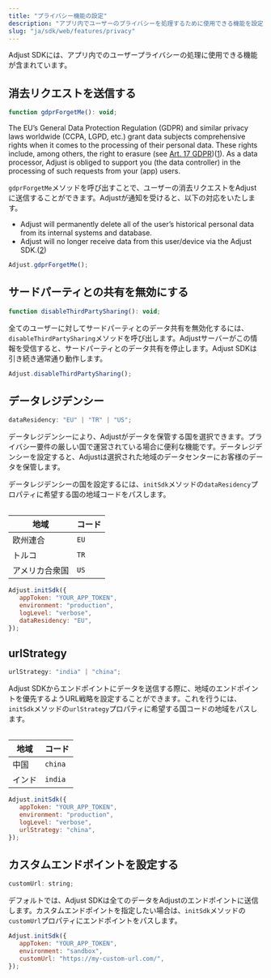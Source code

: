 ```yaml
---
title: "プライバシー機能の設定"
description: "アプリ内でユーザーのプライバシーを処理するために使用できる機能を設定します。"
slug: "ja/sdk/web/features/privacy"
---
```


Adjust SDKには、アプリ内でのユーザープライバシーの処理に使用できる機能が含まれています。

## 消去リクエストを送信する

```js
function gdprForgetMe(): void;
```

The EU’s General Data Protection Regulation \(GDPR\) and similar privacy laws worldwide \(CCPA, LGPD, etc.\) grant data subjects comprehensive rights when it comes to the processing of their personal data. These rights include, among others, the right to erasure \(see [Art. 17 GDPR](https://gdpr.eu/article-17-right-to-be-forgotten/)\)\([1](https://help.adjust.com/ja/article/gdpr#ref-1)\). As a data processor, Adjust is obliged to support you \(the data controller\) in the processing of such requests from your \(app\) users.

`gdprForgetMe`メソッドを呼び出すことで、ユーザーの消去リクエストをAdjustに送信することができます。Adjustが通知を受けると、以下の対応をいたします。

-  Adjust will permanently delete all of the user’s historical personal data from its internal systems and database.
-  Adjust will no longer receive data from this user/device via the Adjust SDK.\([2](https://help.adjust.com/ja/article/gdpr#ref-2)\)

```js
Adjust.gdprForgetMe();
```

## サードパーティとの共有を無効にする

```js
function disableThirdPartySharing(): void;
```

全てのユーザーに対してサードパーティとのデータ共有を無効化するには、`disableThirdPartySharing`メソッドを呼び出します。Adjustサーバーがこの情報を受信すると、サードパーティとのデータ共有を停止します。Adjust SDKは引き続き通常通り動作します。

```js
Adjust.disableThirdPartySharing();
```

## データレジデンシー

```js
dataResidency: "EU" | "TR" | "US";
```

データレジデンシーにより、Adjustがデータを保管する国を選択できます。プライバシー要件の厳しい国で運営されている場合に便利な機能です。データレジデンシーを設定すると、Adjustは選択された地域のデータセンターにお客様のデータを保管します。

データレジデンシーの国を設定するには、`initSdk`メソッドの`dataResidency`プロパティに希望する国の地域コードをパスします。

<Table>

| 地域           | コード |
| -------------- | ------ |
| 欧州連合       | `EU`   |
| トルコ         | `TR`   |
| アメリカ合衆国 | `US`   |

</Table>

```js
Adjust.initSdk({
   appToken: "YOUR_APP_TOKEN",
   environment: "production",
   logLevel: "verbose",
   dataResidency: "EU",
});
```

## urlStrategy

```js
urlStrategy: "india" | "china";
```

Adjust SDKからエンドポイントにデータを送信する際に、地域のエンドポイントを優先するようURL戦略を設定することができます。これを行うには、`initSdk`メソッドの`urlStrategy`プロパティに希望する国コードの地域をパスします。

<Table>

| 地域   | コード  |
| ------ | ------- |
| 中国   | `china` |
| インド | `india` |

</Table>

```js
Adjust.initSdk({
   appToken: "YOUR_APP_TOKEN",
   environment: "production",
   logLevel: "verbose",
   urlStrategy: "china",
});
```

## カスタムエンドポイントを設定する

```js
customUrl: string;
```

デフォルトでは、Adjust SDKは全てのデータをAdjustのエンドポイントに送信します。カスタムエンドポイントを指定したい場合は、`initSdk`メソッドの`customUrl`プロパティにエンドポイントをパスします。

```js
Adjust.initSdk({
   appToken: "YOUR_APP_TOKEN",
   environment: "sandbox",
   customUrl: "https://my-custom-url.com/",
});
```
